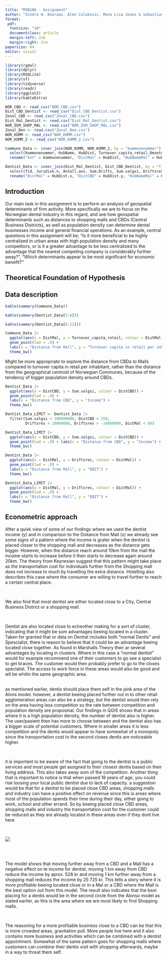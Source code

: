 ```yaml
---
title: "MSB106 - Assignment"
author: "Sindre H. Øveraas, Alen Colakovic, Mona Lisa Jones & Sebastian M. Fløysand"
format:
 pdf:
  fontsize: "10"
  documentclass: article
  margin-left: 2cm
  margin-right: 2cm
papersize: A4
editor: visual
---
```


```r
library(rgdal)
library(dplyr)
library(RSQLite)
library(sf)
library(tidyverse)
library(readr)
library(ggplot2)
library(kableExtra)
```

```r
NOR_CBD <- read_csv("NOR_CBD.csv")
Dist_CBD_Dentist <- read_csv("Dist_CBD_Dentist.csv")
Zonal_CBD <- read_csv("Zonal_CBD.csv")
Dist_Mal_Dentist <- read.csv("Dist_Mal_Dentist.csv")
NOR_OSM_SHOP_MAL <- read.csv("NOR_OSM_SHOP_MAL.csv")
Zonal_Den <- read.csv("Zonal_Den.csv")
NOR_KOMM <- read_csv("NOR_KOMM.csv")
NOR_KOMM_2 <- read_csv("NOR_KOMM_2.csv")
```

```r
Commune_Data <- inner_join(NOR_KOMM, NOR_KOMM_2, by = "kommunenummer") |>
  select(kommunenummer, HubName, HubDist, Turnover_capita_retail_Omsetning) |>
  rename("knr" = kommunenummer, "DistMal" = HubDist, "HubNameMal" = HubName, "Turnover_capita_retail" = Turnover_capita_retail_Omsetning)
```

```r
Dentist_Data <- inner_join(Dist_Mal_Dentist, Dist_CBD_Dentist, by = "fid") |>
  select(fid, Juridisk.n, Antall.ans, Sum.Drifts, Sum.salgsi, Driftsresu.y, osm_id.y, latlong.y, HubName.y, HubDist.y, HubName.x, HubDist.x) |>
  rename("DistMal" = HubDist.x, "DistCBD" = HubDist.y, "HubNameMal" = HubName.x, "HubNameCBD" = HubName.y, "Driftsres" = Driftsresu.y, "osm_id" = osm_id.y, "latlong" = latlong.y)
```

## Introduction

Our main task in this assignment is to perform an analysis of geospatial determinants of firm activity.
More specifically we are to focus on the Norwegian dental industry in this regard, and see how geospatial determinants such as distances to shopping malls and CBDs (Central Business Districts), as well as population density can determine dental businesses income and general financial operations.
As an example, central questions in this assignment will be; "Is it more beneficial to be highly centralized in urban areas with high population density and many competitors, or is it a greater advantage to be less centralized to the advantage that the nearest competing company is considerably further away?", "Which determinants appear to be most significant for economic benefit?"

## Theoretical Foundation of Hypothesis

## Data description

```r
kable(summary(Commune_Data))
```

```r
kable(summary(Dentist_Data[3:6]))
```

```r
kable(summary(Dentist_Data[8:12]))
```

```r
Commune_Data |>
  ggplot(aes(x = DistMal, y = Turnover_capita_retail, colour = DistMal)) +
  geom_point(lwd = .9) +
  labs(x = "Distance from Mall", y = "Turnover capita in retail per inhabitant") +
  theme_bw()
```

Might be more appropriate to explore the distance from CBDs to Malls compared to turnover capita in retail per inhabitant, rather than the distance from the geographical centroid of Norwegian Communes, because of the tendency of bigger population density around CBDs.

```r
Dentist_Data |>
  ggplot(aes(x = DistCBD, y = Sum.salgsi, colour = DistCBD)) +
  geom_point(lwd = .9) +
  labs(x = "Distance from CBD", y = "Income") +
  theme_bw()
```

```r
Dentist_Data_LIMIT <- Dentist_Data |>
  filter(Sum.salgsi < 100000000, DistCBD < 250,
         Driftsres < 20000000, Driftsres > -10000000, DistMal < 80)
```

```r
Dentist_Data_LIMIT |>
  ggplot(aes(x = DistCBD, y = Sum.salgsi, colour = DistCBD)) +
  geom_point(lwd = .9) + labs(x = "Distance from CBD", y = "Income") +
  theme_bw()
```

```r
Dentist_Data |>
  ggplot(aes(x = DistMal, y = Driftsres, colour = DistMal)) +
  geom_point(lwd = .9) +
  labs(x = "Distance from Mall", y = "EBIT") +
  theme_bw()
```

```r
Dentist_Data_LIMIT |>
  ggplot(aes(x = DistMal, y = Driftsres, colour = DistMal)) +
  geom_point(lwd = .9) +
  labs(x = "Distance from Mall", y = "EBIT") +
  theme_bw()
```

## Econometric approach

After a quixk view of some of our findings where we used the dentist income (y) and in comparison to the Distance from Mall (x) we already see some signs of a pattern where the income is grater when the dentist is placed closer to the shopping mall and decreases as the distance gets bigger.
However, when the distance reach around 10km from the mall the income starts to increase before it then starts to decrease again around 20km.
The theory from Keynesian suggest that this pattern might take place as the transportation cost for individuals further from the Shopping mall does not increase to much by travelling the extra distance.
Hotelling also describes this case where the consumer are willing to travel further to reach a certain central place.

\

We also find that most dentist are either located close to a City, Central Business District or a shopping mall.

\

Dentist are also located close to echeother making for a sort of cluster, indicating that it might be som advantages beeing located in a cluster.
Taken for granted that or data on Dentist includes both "normal Dentis" and Spescialist, there is reason to believe that it could be an advantage beeing located close together.
As found in Marshalls Theory their ar several advantages by locating in clusters.
Where in this case a "normal dentist" would for example recommend one of their customers to go see a specialist to get braces.
The customer would then probably prefer to go to the closes specialist.
The access to work force in these areas would also be good and wll be whitin the same geographic area.

\
as mentioned earlier, dentis should place them self in the pink area of the Alons model.
however, a dentist beeing placed further out in to other retail agglomeration areas can also be a strategy, but the dentist would then rely on the area having less competition so the rate between competition and population density are proposinal.
Our findings in QGIS shows that in areas where it is a high population density, the number of dentist also is higher.
The user/pasient then has more to choose between and the dentist also has a bigger scale of potential customers.
Where in smaller areas it is less competition and the dentis would appear to have somewhat of a monopoly since the transportation cost to the second closes dentis are noticeable higher.

\

it is important to be aware of the fact that going to the dentist is a public services and most people get assigned to their closest dentis based on their living address.
This also takes away som of the competition.
Another thing that is important to notice is that when passed 18 years of age, you could risk loosing your local public dentist due to lack of capacity.
a suggestion would be that for a dentist to be placed close CBD areas, shopping malls and industry can have a positive effect on revenue since this is areas where most of the population spends their time during their day, either going to work, school and other errand.
So by beeing placed close CBD areas, shopping malls and industry the transportation cost for the customer could be reduced as they are already located in these areas even if they dont live here

\

![](https://lh3.googleusercontent.com/zSwLHynV_h_vnX66jchxqoZgBDHH_LVE5PAOiiSLtM3fgSrVBOPT4lT3G7jP-OlsOwg65bJhrAj9rPTicCosZdGAYHySGihdbgtSzj7UICa8fQfX7oMPtO-xdHGtzP_SnGVXlWLrUUPKDKTWfJN2l00)

\
\

The model shows that moving further away from a CBD and a Mall has a negative effect on te income for dentist.
moving 1 km away from CBD reduce the income by aprox.
528 kr and moving 1 km further away from a shopping mall reduces the income by 25 725 kr.
This tells a story where it is more profitable beeing located close or in a Mal or a CBD where the Mall is the best option out from this model.
The result also indicates that the best placing for a dentis would be in the second circle from the Alonso model as stated earlier, as this is the area where we are most likely to find Shopping malls.

\

The reasoning for a more profitable business close to a CBD can be that this is more crowded areas, gravitation pull.
More people live here and it also contains more business and activities which can be combined with a dentist appointment.
Somewhat of the same pattern goes for shopping malls where customers can combine their dentis visit with shopping afterwards, maybe in a way to threat them self.

\
\
